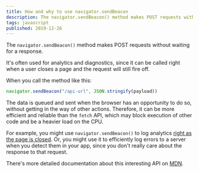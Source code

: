 ```yaml
---
title: How and why to use navigator.sendBeacon
description: The navigator.sendBeacon() method makes POST requests without waiting for a response, and is more efficient than than  `fetch` or XMLHttpRequest. This might be helpful if you need to log analytics when a page is closed, or if you want to log errors quickly and efficiently. 
tags: javascript
published: 2019-12-26
---
```


The `navigator.sendBeacon()` method makes POST requests without waiting for a response. 

It's often used for analytics and diagnostics, since it can be called right when a user closes a page and the request will still fire off. 

When you call the method like this:

```javascript
navigator.sendBeacon("/api-url", JSON.stringify(payload))
```

The data is queued and sent when the browser has an opportunity to do so, without getting in the way of other actions. Therefore, it can be more efficient and reliable than the `fetch` API, which may block execution of other code and be a heavier load on the CPU. 

For example, you might use `navigator.sendBeacon()` to log analytics [right as the page is closed](https://developer.mozilla.org/en-US/docs/Web/API/Window/beforeunload_event). Or, you might use it to efficiently log errors to a server when you detect them in your app, since you don't really care about the response to that request. 

There's more detailed documentation about this interesting API on [MDN](https://developer.mozilla.org/en-US/docs/Web/API/Navigator/sendBeacon). 